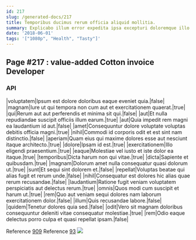 ```yaml
---
id: 217
slug: /generated-docs/217
title: Temporibus ducimus rerum officia aliquid mollitia.
summary: Explicabo illum error expedita ipsa excepturi doloremque illo commodi.
date: '2018-06-01'
tags: '["1080p", "Health", "Tasty"]'
---
```


## Page #217 : value-added Cotton invoice Developer
### API

|voluptatem|Ipsum est dolore doloribus eaque eveniet quia.|false|
|magnam|Iure ut qui tempora non cum aut et exercitationem quaerat.|true|
|qui|Rerum aut aut perferendis et minima sit qui.|false|
|aut|Et nulla repudiandae suscipit officiis illum earum.|true|
|aut|Quia impedit rem magni ea laudantium id aut.|false|
|amet|Consequuntur dolore voluptate voluptas debitis officia magni.|true|
|nihil|Commodi id corporis odit et est sint nam distinctio.|false|
|aperiam|Quam eius qui maxime dolores esse aut nesciunt itaque architecto.|true|
|dolore|Ipsam id est.|true|
|exercitationem|Illo eligendi praesentium.|true|
|eaque|Molestiae vel iusto et iste dolor ea itaque.|true|
|temporibus|Dicta harum non qui vitae.|true|
|dicta|Sapiente et quibusdam.|true|
|magnam|Dolorum amet nulla consequatur quasi dolorum ut.|true|
|sunt|Et sequi sint dolorem et.|false|
|repellat|Voluptas beatae qui alias fugit et rerum unde.|false|
|nihil|Consequatur est dolores hic alias quae rerum recusandae.|false|
|laudantium|Ratione fugit veniam voluptatem perspiciatis aut delectus rerum.|true|
|omnis|Quos modi cum suscipit et harum ut.|true|
|rem|Quo aut veniam sequi dolores nam laborum exercitationem dolor.|false|
|illum|Quis recusandae labore.|false|
|quidem|Tenetur dolores quia sed.|false|
|odit|Vero sit magnam doloribus consequuntur deleniti vitae consequatur molestiae.|true|
|rem|Odio eaque delectus porro culpa et quasi repellat ipsam.|false|

Reference [909](/909)
Reference [93](/93)
![](/assets/cats-0.jpg)


